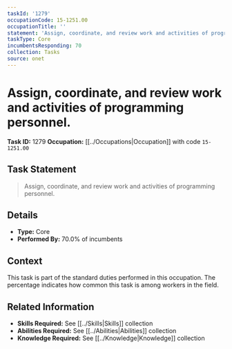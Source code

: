 ```yaml
---
taskId: '1279'
occupationCode: 15-1251.00
occupationTitle: ''
statement: 'Assign, coordinate, and review work and activities of programming personnel.'
taskType: Core
incumbentsResponding: 70
collection: Tasks
source: onet
---
```

# Assign, coordinate, and review work and activities of programming personnel.

**Task ID:** 1279
**Occupation:** [[../Occupations|Occupation]] with code `15-1251.00`

## Task Statement

> Assign, coordinate, and review work and activities of programming personnel.

## Details

- **Type:** Core
- **Performed By:** 70.0% of incumbents

## Context

This task is part of the standard duties performed in this occupation. The percentage indicates how common this task is among workers in the field.

## Related Information

- **Skills Required:** See [[../Skills|Skills]] collection
- **Abilities Required:** See [[../Abilities|Abilities]] collection
- **Knowledge Required:** See [[../Knowledge|Knowledge]] collection
